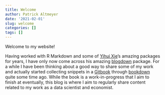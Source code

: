 ```yaml
---
title: Welcome
author: Patrick Altmeyer
date: '2021-02-01'
slug: welcome
categories: []
tags: []
---
```


Welcome to my website! 

Having worked with R Markdown and some of [Yihui Xie](https://yihui.org/)'s amazing packages for years, I have only now come across his amazing [blogdown](https://bookdown.org/yihui/blogdown/) package. For a while I have been thinking about a good way to share some of my work and actually started collecting snippets in a [Gitbook](https://pat-alt.github.io/fromScratch/) through [bookdown](https://bookdown.org/yihui/bookdown/) quite some time ago. While the book is a work-in-progress that I aim to finish at eventually, this blog is where I aim to regularly share content related to my work as a data scientist and economist. 



